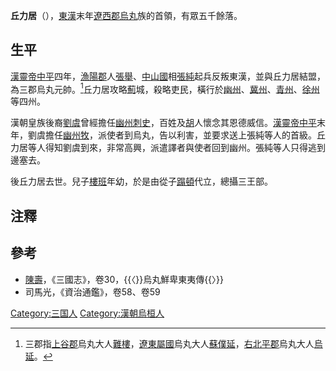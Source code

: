 '''丘力居'''（{{bd|？||？||}}），[[東漢|東漢]]末年[[遼西郡|遼西郡]][[烏丸|烏丸]]族的首領，有眾五千餘落。

== 生平 ==
[[漢靈帝|漢靈帝]][[中平|中平]]四年，[[漁陽郡|漁陽郡]]人[[张举_(东汉)|張舉]]、[[中山國|中山國]]相[[张纯_(渔阳)|張純]]起兵反叛東漢，並與丘力居結盟，為三郡烏丸元帥。<ref>三郡指[[上谷郡|上谷郡]]烏丸大人[[難樓|難樓]]，[[遼東屬國|遼東屬國]]烏丸大人[[蘇僕延|蘇僕延]]，[[右北平郡|右北平郡]]烏丸大人[[烏延|烏延]]。</ref>丘力居攻略[[薊|薊]]城，殺略吏民，橫行於[[幽州|幽州]]、[[冀州|冀州]]、[[青州|青州]]、[[徐州|徐州]]等四州。

漢朝皇族後裔[[劉虞|劉虞]]曾經擔任[[幽州|幽州]][[刺史|刺史]]，百姓及[[胡|胡]]人懷念其恩德威信。[[漢靈帝|漢靈帝]][[中平|中平]]末年，劉虞擔任[[幽州|幽州]][[牧|牧]]，派使者到烏丸，告以利害，並要求送上張純等人的首級。丘力居等人得知劉虞到來，非常高興，派遣譯者與使者回到幽州。張純等人只得逃到邊塞去。

後丘力居去世。兒子[[樓班|樓班]]年幼，於是由從子[[蹋頓|蹋頓]]代立，總攝三王部。

== 注釋 ==
<div class="references-small">
<references />
</div>

== 參考 ==
*[[陳壽|陳壽]]，《三國志》，卷30，{{〈}}烏丸鮮卑東夷傳{{〉}}
*司馬光，《資治通鑑》，卷58、卷59

[[Category:三国人|Category:三国人]]
[[Category:漢朝烏桓人|Category:漢朝烏桓人]]